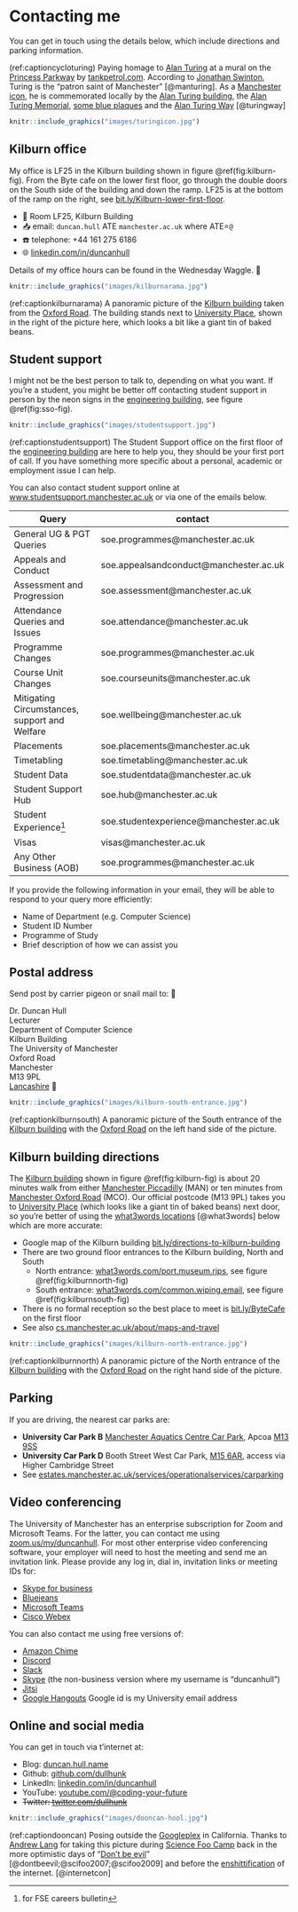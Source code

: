 # Contacting me {#contact}

You can get in touch using the details below, which include directions and parking information.

(ref:captioncycloturing) Paying homage to [Alan Turing](https://en.wikipedia.org/wiki/Alan_Turing) at a mural on the [Princess Parkway](https://en.wikipedia.org/wiki/A5103_road) by [tankpetrol.com](http://tankpetrol.com/). According to [Jonathan Swinton](https://www.manturing.net/jonathan), Turing is the “patron saint of Manchester” [@manturing]. As a [Manchester icon](https://en.wikipedia.org/wiki/Symbols_of_Manchester), he is commemorated locally by the [Alan Turing building](https://en.wikipedia.org/wiki/Alan_Turing_Building), the [Alan Turing Memorial](https://en.wikipedia.org/wiki/Alan_Turing_Memorial), [some blue plaques](https://duncan.hull.name/2021/07/07/turings-house/) and the [Alan Turing Way](https://www.google.com/maps/place/Alan+Turing+Way,+Manchester/) [@turingway]

```r
knitr::include_graphics("images/turingicon.jpg")
```

## Kilburn office {#office}

My office is LF25 in the Kilburn building shown in figure \@ref(fig:kilburn-fig). From the Byte cafe on the lower first floor, go through the double doors on the South side of the building and down the ramp. LF25 is at the bottom of the ramp on the right, see [bit.ly/Kilburn-lower-first-floor](https://bit.ly/Kilburn-lower-first-floor). 

* 🏢 Room LF25, Kilburn Building
* 📥 email:	`duncan.hull` ATE `manchester.ac.uk` where ATE=`@`
* ☎️ telephone:	+44 161 275 6186
* 🌐 [linkedin.com/in/duncanhull](https://uk.linkedin.com/in/duncanhull)

Details of my office hours can be found in the Wednesday Waggle. 🐝

```r
knitr::include_graphics("images/kilburnarama.jpg")
```
(ref:captionkilburnarama) A panoramic picture of the [Kilburn building](https://en.wikipedia.org/wiki/Kilburn_Building) taken from the [Oxford Road](https://en.wikipedia.org/wiki/Wilmslow_Road). The building stands next to [University Place](https://www.conference.manchester.ac.uk/venues/search/details/?property=10), shown in the right of the picture here, which looks a bit like a giant tin of baked beans.

## Student support {#sso}

I might not be the best person to talk to, depending on what you want. If you're a student, you might be better off contacting student support in person by the neon signs in the [engineering building](https://www.mecd.manchester.ac.uk/), see figure \@ref(fig:sso-fig).


```r
knitr::include_graphics("images/studentsupport.jpg")
```
(ref:captionstudentsupport) The Student Support office on the first floor of the [engineering building](https://www.mecd.manchester.ac.uk/) are here to help you, they should be your first port of call. If you have something more specific about a personal, academic or employment issue I can help.

You can also contact student support online at [www.studentsupport.manchester.ac.uk](https://www.studentsupport.manchester.ac.uk) or via one of the emails below.

|  Query |  contact  | 
|---|---|
| General UG & PGT Queries  | soe.programmes@manchester.ac.uk  |   
|  Appeals and Conduct | soe.appealsandconduct@manchester.ac.uk  |   
| Assessment and Progression  | soe.assessment@manchester.ac.uk  |   
| Attendance Queries and Issues	 | soe.attendance@manchester.ac.uk |
| Programme Changes | soe.programmes@manchester.ac.uk |
| Course Unit Changes	 | soe.courseunits@manchester.ac.uk |
| Mitigating Circumstances, support and Welfare | soe.wellbeing@manchester.ac.uk |
| Placements | soe.placements@manchester.ac.uk |
| Timetabling |soe.timetabling@manchester.ac.uk  |
| Student Data | soe.studentdata@manchester.ac.uk |
| Student Support Hub | soe.hub@manchester.ac.uk |
| Student Experience^[for FSE careers bulletin] | soe.studentexperience@manchester.ac.uk |
| Visas | visas@manchester.ac.uk |
| Any Other Business (AOB) | soe.programmes@manchester.ac.uk |

If you  provide the following information in your email, they will be able to respond to your query more efficiently:

* Name of Department (e.g. Computer Science)
* Student ID Number
* Programme of Study
* Brief description of how we can assist you



## Postal address {#postal}

Send post by carrier pigeon or snail mail to: 🐌

Dr. Duncan Hull  
Lecturer  
Department of Computer Science  
Kilburn Building  
The University of Manchester  
Oxford Road  
Manchester  
M13 9PL  
[Lancashire](https://duncan.hull.name/2019/07/05/mancashire/) 🌹   

```r
knitr::include_graphics("images/kilburn-south-entrance.jpg")
```
(ref:captionkilburnsouth) A panoramic picture of the South entrance of the [Kilburn building](https://en.wikipedia.org/wiki/Kilburn_Building) with the [Oxford Road](https://en.wikipedia.org/wiki/Wilmslow_Road) on the left hand side of the picture. 


## Kilburn building directions {#kilburn}

The [Kilburn building](https://en.wikipedia.org/wiki/Kilburn_Building) shown in figure \@ref(fig:kilburn-fig) is about 20 minutes walk from either [Manchester Piccadilly](https://www.nationalrail.co.uk/stations_destinations/man.aspx) (MAN) or ten minutes from [Manchester Oxford Road](https://www.nationalrail.co.uk/stations/mco/details.aspx) (MCO). Our official postcode (M13 9PL) takes you to [University Place](http://www.conference.manchester.ac.uk/venues/search/details/?property=10) (which looks like a giant tin of baked beans) next door, so you're better of using the [what3words locations](https://www.bbc.co.uk/news/uk-england-49319760) [@what3words] below which are more accurate:

* Google map of the Kilburn building [bit.ly/directions-to-kilburn-building](http://bit.ly/directions-to-kilburn-building)
* There are two ground floor entrances to the Kilburn building, North and South
  + North entrance: [what3words.com/port.museum.rips](https://what3words.com/port.museum.rips), see figure \@ref(fig:kilburnnorth-fig)
  + South entrance: [what3words.com/common.wiping.email](https://what3words.com/common.wiping.email), see figure \@ref(fig:kilburnsouth-fig)
* There is no formal reception so the best place to meet is [bit.ly/ByteCafe](http://bit.ly/ByteCafe) on the first floor
* See also [cs.manchester.ac.uk/about/maps-and-travel](https://www.cs.manchester.ac.uk/about/maps-and-travel/)

```r
knitr::include_graphics("images/kilburn-north-entrance.jpg")
```
(ref:captionkilburnnorth) A panoramic picture of the North entrance of the [Kilburn building](https://en.wikipedia.org/wiki/Kilburn_Building) with the [Oxford Road](https://en.wikipedia.org/wiki/Wilmslow_Road) on the right hand side of the picture. 


## Parking {#parking}

If you are driving, the nearest car parks are:

* **University Car Park B** [Manchester Aquatics Centre Car Park](https://www.apcoa.co.uk/parking-in/manchester/aquatics-centre/), Apcoa [M13  9SS](http://maps.google.co.uk/maps?q=M13+9SS)
* **University Car Park D** Booth Street West Car Park, [M15 6AR](http://maps.google.co.uk/maps?q=M15+6AR), access via Higher Cambridge Street
* See [estates.manchester.ac.uk/services/operationalservices/carparking](https://www.estates.manchester.ac.uk/services/operationalservices/carparking/)


## Video conferencing {#video}

The University of Manchester has an enterprise subscription for Zoom and Microsoft Teams. For the latter, you can contact me using [zoom.us/my/duncanhull](https://zoom.us/my/duncanhull). For most other enterprise video conferencing software, your employer will need to host the meeting and send me an invitation link. Please provide any log in, dial in, invitation links or meeting IDs for:

* [Skype for business](https://en.wikipedia.org/wiki/Skype_for_Business)
* [Bluejeans](https://en.wikipedia.org/wiki/BlueJeans)
* [Microsoft Teams](https://en.wikipedia.org/wiki/Microsoft_Teams)
* [Cisco Webex](https://en.wikipedia.org/wiki/Cisco_Webex)

You can also contact me using free versions of:

* [Amazon Chime](https://aws.amazon.com/chime/)
* [Discord](https://en.wikipedia.org/wiki/Discord_(software))
* [Slack](https://en.wikipedia.org/wiki/Slack_(software))
* [Skype](https://en.wikipedia.org/wiki/Skype) (the non-business version where my username is "duncanhull")
* [Jitsi](https://en.wikipedia.org/wiki/Jitsi)
* [Google Hangouts](https://en.wikipedia.org/wiki/Google_Hangouts) Google id is my University email address

## Online and social media  {#tinternet}

You can get in touch via t'internet at:

* Blog: [duncan.hull.name](https://duncan.hull.name)
* Github: [github.com/dullhunk](https://github.com/dullhunk)
* LinkedIn: [linkedin.com/in/duncanhull](https://uk.linkedin.com/in/duncanhull)
* YouTube: [youtube.com/\@coding-your-future](https://www.youtube.com/\@coding-your-future)
* ~~Twitter: [twitter.com/dullhunk](https://twitter.com/dullhunk)~~ 

```r
knitr::include_graphics("images/dooncan-hool.jpg")
```
(ref:captiondooncan) Posing outside the [Googleplex](https://en.wikipedia.org/wiki/Googleplex) in California. Thanks to [Andrew Lang](https://www.linkedin.com/in/andrewlang) for taking this picture during [Science Foo Camp](https://en.wikipedia.org/wiki/Science_Foo_Camp) back in the more optimistic days of “[Don't be evil](https://en.wikipedia.org/wiki/Don%27t_be_evil)” [@dontbeevil;@scifoo2007;@scifoo2009] and before the [enshittification](https://en.wikipedia.org/wiki/Enshittification) of the internet. [@internetcon]